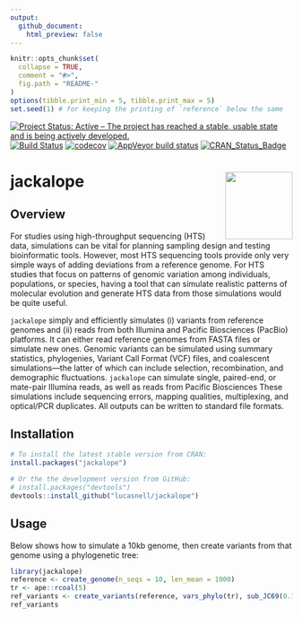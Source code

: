```yaml
---
output:
  github_document:
    html_preview: false
---
```


<!-- README.md is generated from README.Rmd. Please edit that file -->

```r
knitr::opts_chunk$set(
  collapse = TRUE,
  comment = "#>",
  fig.path = "README-"
)
options(tibble.print_min = 5, tibble.print_max = 5)
set.seed(1) # for keeping the printing of `reference` below the same
```


[![Project Status: Active – The project has reached a stable, usable state and is being actively developed.](https://www.repostatus.org/badges/latest/active.svg)](https://www.repostatus.org/#active)
[![Build Status](https://travis-ci.com/lucasnell/jackalope.svg?branch=master)](https://travis-ci.com/lucasnell/jackalope)
[![codecov](https://codecov.io/gh/lucasnell/jackalope/branch/master/graph/badge.svg)](https://codecov.io/gh/lucasnell/jackalope)
[![AppVeyor build status](https://ci.appveyor.com/api/projects/status/github/lucasnell/jackalope?branch=master&svg=true)](https://ci.appveyor.com/project/lucasnell/jackalope)
[![CRAN_Status_Badge](http://www.r-pkg.org/badges/version/jackalope)](https://cran.r-project.org/package=jackalope)


# jackalope  <img src="man/figures/logo.png" align="right" alt="" width="120" />

## Overview


For studies using high-throughput sequencing (HTS) data, simulations can be 
vital for planning sampling design and testing bioinformatic tools.
However, most HTS sequencing tools provide only very simple ways of adding 
deviations from a reference genome.
For HTS studies that focus on patterns of genomic variation among individuals,
populations, or species, having a tool that can simulate realistic patterns of
molecular evolution and generate HTS data from those simulations would be quite useful.


`jackalope` simply and efficiently
simulates (i) variants from reference genomes and (ii) reads from both Illumina
and Pacific Biosciences (PacBio) platforms. 
It can either read reference genomes from FASTA files or simulate new ones.
Genomic variants can be simulated using summary statistics, phylogenies, 
Variant Call Format (VCF) files, and coalescent simulations—the latter of which
can include selection, recombination, and demographic fluctuations.
`jackalope` can simulate single, paired-end, or mate-pair Illumina reads, 
as well as reads from Pacific Biosciences
These simulations include sequencing errors, mapping qualities, multiplexing,
and optical/PCR duplicates. All outputs can be written to standard file formats.


## Installation

```r
# To install the latest stable version from CRAN:
install.packages("jackalope")

# Or the the development version from GitHub:
# install.packages("devtools")
devtools::install_github("lucasnell/jackalope")
```



## Usage

Below shows how to simulate a 10kb genome, then create variants from that genome
using a phylogenetic tree:

```r
library(jackalope)
reference <- create_genome(n_seqs = 10, len_mean = 1000)
tr <- ape::rcoal(5)
ref_variants <- create_variants(reference, vars_phylo(tr), sub_JC69(0.1))
ref_variants
```

